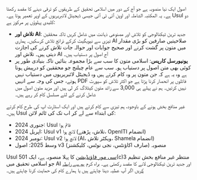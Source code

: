 اصول ایک نیا منصوبہ ہے جو آج کے دور میں اسلامی تحقیق کے طریقوں کو ترقی دینے کا مقصد رکھتا ہے۔ یہ المکتبہ الشاملہ اور اوپن آئی ٹی آئی جیسی ڈیجیٹل لائبریریوں کے اوپر تعمیر ہوتا ہے۔ Usul دو کلیدی پہلوؤں پر مرکوز ہے:

- **تلاش اور AI**: جدید ترین ٹیکنالوجی کو تلاش اور مصنوعی ذہانت میں شامل کریں تاکہ محققین تیزی سے نیویگیٹ کرکے ذرائع تلاش کرسکیں۔ ہماری AI صلاحیتیں صارفین کو بڑی مقدار میں متون پر گشت کرنے اور صحیح جوابات اور حوالہ جات تلاش کرنے کی اجازت دیتی ہیں۔ تلاش اور AI آج اصول پر دستیاب ہیں۔
- **یونیورسل کارپس**: اسلامی متون کا سب سے بڑا مجموعہ بنائیں تاکہ بنیادی طور پر کوئی بھی متن اصول پر دستیاب ہو۔ سب سے عام چیلنج جو محققین کو درپیش ہوتا ہے وہ یہ ہے کہ جن متون پر وہ کام کرتے ہیں وہ ڈیجیٹل لائبریریوں میں دستیاب نہیں ہوتے، جس کی وجہ سے انہیں PDF فائلوں پر انحصار کرنا پڑتا ہے جو اکثر تلاش کو سپورٹ نہیں کرتیں۔ ہم نے پہلے ہی 3,000 سے زائد متون کیٹلاگ کر لی ہیں اور مزید متون اصول میں شامل کرنے کے لئے مسلسل کام کر رہے ہیں۔

غیر منافع بخش ہونے کے باوجود، ہم تیزی سے کام کرتے ہیں اور ایک اسٹارٹ اپ کی طرح کام کرتے ہیں۔ Usul کی ابتداء سے لے کر اب تک کی ٹائم لائن:

- جنوری 2024: Usul قائم ہوا
- اپریل 2024: Usul v1 لانچ ہوا (تلاش، پڑھنے، OpenITI انضمام)
- نومبر 2024: Usul v2 لانچ ہوا (AI، ویکٹر تلاش، Shamela انضمام)
- وسط 2025: اصول v3 منصوبہ (صارف اکاؤنٹس، نجی نوٹس، کلیکشنز)

Usul <a href="https://digitalseem.org" target="_blank">سی مور فاؤنڈیشن</a> کا پہلا منصوبہ ہے، ایک 501(c)3 منتظر غیر منافع بخش تنظیم جو اسلامی تحقیق میں AI اور جدید ترین ٹیکنالوجی لانے کا مقصد رکھتی ہے۔ براہ کرم <a href="mailto:contact@digitalseem.org" target="_blank">ہم سے رابطہ کریں</a> اگر آپ عطیہ دینا چاہتے ہیں یا ہمارے کام کی حمایت کرنا چاہتے ہیں۔
